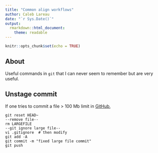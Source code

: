 ```yaml
---
title: "Common align workflows"
author: Caleb Lareau
date: "`r Sys.Date()`"
output:
  rmarkdown::html_document:
    theme: readable
---
```


```r
knitr::opts_chunk$set(echo = TRUE)
```

## About

Useful commands in `git` that I can never seem to remember but are very useful.

## Unstage commit

If one tries to commit a file > 100 Mb limit in [GitHub](http://www.github.com), 

```
git reset HEAD~
--remove file--
rm LARGEFILE
--git ignore large file--
vi .gitignore  # then modify
git add -A
git commit -m "fixed large file commit"
git push
```

<br><br>
